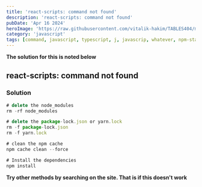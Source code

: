 ```yaml
---
title: 'react-scripts: command not found'
description: 'react-scripts: command not found'
pubDate: 'Apr 16 2024'
heroImage: 'https://raw.githubusercontent.com/vitalik-hakim/TABLES404/main/error_b/JavaScript.png'
category: 'javascript'
tags: [command, javascript, typescript, j, javascrip, whatever, npm-start, react-scripts]
---
```


**The solution for this is noted below**

## react-scripts: command not found

### Solution

```javascript
# delete the node_modules
rm -rf node_modules

# delete the package-lock.json or yarn.lock
rm -f package-lock.json
rm -f yarn.lock

# clean the npm cache
npm cache clean --force

# Install the dependencies
npm install
```

**Try other methods by searching on the site. That is if this doesn't work**
